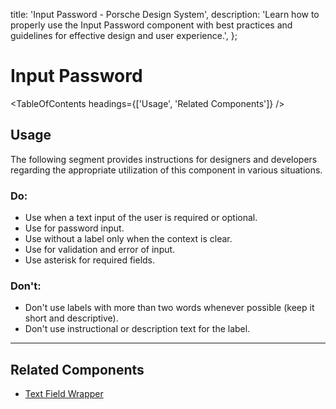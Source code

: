 
  title: 'Input Password - Porsche Design System',
  description:
    'Learn how to properly use the Input Password component with best practices and guidelines for effective design and user experience.',
};

# Input Password <ComponentStatus tagName="p-input-password"></ComponentStatus>

<TableOfContents headings={['Usage', 'Related Components']} />

## Usage

The following segment provides instructions for designers and developers regarding the appropriate utilization of this
component in various situations.

### Do:

- Use when a text input of the user is required or optional.
- Use for password input.
- Use without a label only when the context is clear.
- Use for validation and error of input.
- Use asterisk for required fields.

### Don't:

- Don't use labels with more than two words whenever possible (keep it short and descriptive).
- Don't use instructional or description text for the label.

---

## Related Components

- [Text Field Wrapper](/components/text-field-wrapper)
